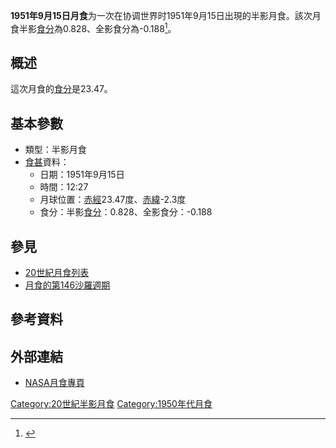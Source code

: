 {{Notability|time=2022-05-10T08:12:20+00:00}}
{{Infobox lunar eclipse
| date        = 1951年9月15日
| time        = 12:27
| nature     = 半影月食
| saros       = 146
| gamma           = 1.119
| magnitude      = 半影食分：0.828<br/>全影食分：-0.188
| par_duration   = 
| tot_duration    = 
| chart               = Lunar eclipse chart close-1951Sep15.png
}}
'''1951年9月15日月食'''为一次在协调世界时1951年9月15日出現的半影月食。該次月食半影[[食分|食分]]為0.828、全影食分為-0.188<ref name="nasa_catalog_list">{{cite web|url=http://eclipse.gsfc.nasa.gov/LEcat/LE1901-2000.html|title=Lunar Eclipses: 1901 to 2000|language=en|publisher=[[NASA|NASA]]|archiveurl=https://web.archive.org/web/20080331031357/http://eclipse.gsfc.nasa.gov/LEcat/LE1901-2000.html|archivedate=2008-03-31|deadurl=yes|accessdate=2016-09-10}}</ref>。

== 概述 ==
這次月食的[[食分|食分]]是23.47。

== 基本參數 ==
{{NoteUTC}}
* 類型：半影月食
*[[食甚|食甚]]資料：
** 日期：1951年9月15日
** 時間：12:27
** 月球位置：[[赤經|赤經]]23.47度、[[赤緯|赤緯]]-2.3度
** 食分：半影[[食分|食分]]：0.828、全影食分：-0.188


== 參見 ==
{{portal box|天文學}}
* [[20世紀月食列表|20世紀月食列表]]
* [[月食的第146沙羅週期|月食的第146沙羅週期]]

== 參考資料 ==
{{reflist}}

== 外部連結 ==
* [http://eclipse.gsfc.nasa.gov/lunar.html NASA月食專頁]{{Wayback|url=http://eclipse.gsfc.nasa.gov/lunar.html |date=20181231235927 }}{{en icon}}
{{Lunar-eclipse-stub}}
{{月食}}

[[Category:20世紀半影月食|Category:20世紀半影月食]]
[[Category:1950年代月食|Category:1950年代月食]]